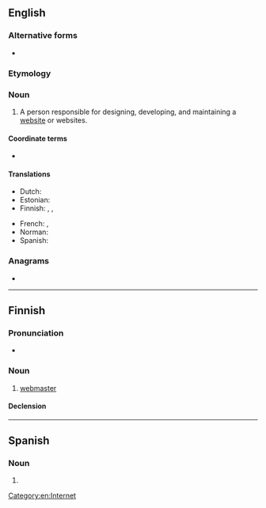 {{also|Webmaster}}
==English==

===Alternative forms===
* {{l|en|Webmaster}}

===Etymology===
{{compound|en|Web|master}}

===Noun===
{{en-noun}}

# A person responsible for designing, developing, and maintaining a [[website]] or websites.

====Coordinate terms====
* {{l|en|webmistress}}

====Translations====
{{trans-top|the person responsible for maintaining a website}}
* Dutch: {{t+|nl|webmaster|m}}
* Estonian: {{t|et|veebmeister}}
* Finnish: {{t|fi|sivustovastaava}}, {{t|fi|verkkovastaava}}, {{t|fi|webmaster}}
{{trans-mid}}
* French: {{t+|fr|webmestre}}, {{t+|fr|webmaster}}
* Norman: {{t|nrf|maître-pêtre|m}}
* Spanish: {{t|es|webmaster|m}}
{{trans-bottom}}

===Anagrams===
* {{anagrams|en|a=abeemrstw|webstream}}

[[Category:en:Internet]]

----

==Finnish==

===Pronunciation===
* {{fi-IPA|veb-maaster}}

===Noun===
{{fi-noun}}

# [[#English|webmaster]]

====Declension====
{{fi-decl-paperi|webmaster|a|i=0}}

----

==Spanish==

===Noun===
{{es-noun|mf|webmasters|pl2=webmaster}}

# {{l|en|webmaster}}